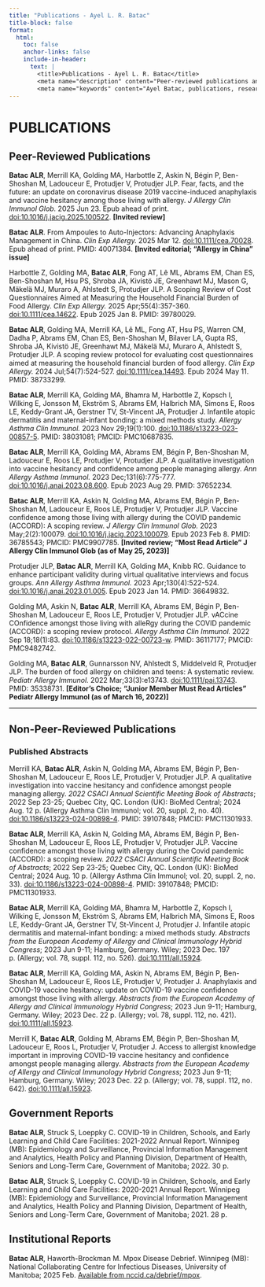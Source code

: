 ```yaml
---
title: "Publications - Ayel L. R. Batac"
title-block: false
format:
  html:
    toc: false
    anchor-links: false
    include-in-header:
      text: |
        <title>Publications - Ayel L. R. Batac</title>
        <meta name="description" content="Peer-reviewed publications and scholarly work by Ayel L. R. Batac in allergy and infectious diseases." />
        <meta name="keywords" content="Ayel Batac, publications, research papers, peer-reviewed, global health, public health, allergy, food allergy, COVID-19, vaccine hesitancy, pediatrics, HIV, STBBIs, tuberculosis, mpox, anaphylaxis, knowledge translation, epidemiologist, data science" />
---
```


# PUBLICATIONS

## Peer-Reviewed Publications

**Batac ALR**, Merrill KA, Golding MA, Harbottle Z, Askin N, Bégin P, Ben-Shoshan M, Ladouceur E, Protudjer V, Protudjer JLP. Fear, facts, and the future: an update on coronavirus disease 2019 vaccine-induced anaphylaxis and vaccine hesitancy among those living with allergy. *J Allergy Clin Immunol Glob.* 2025 Jun 23. Epub ahead of print. [doi:10.1016/j.jacig.2025.100522](https://www.jaci-global.org/article/S2772-8293(25)00123-7/fulltext). **[Invited review]**

**Batac ALR**. From Ampoules to Auto-Injectors: Advancing Anaphylaxis Management in China. *Clin Exp Allergy.* 2025 Mar 12. [doi:10.1111/cea.70028](https://doi.org/10.1111/cea.70028). Epub ahead of print. PMID: 40071384. **[Invited editorial; “Allergy in China” issue]**

Harbottle Z, Golding MA, **Batac ALR**, Fong AT, Lê ML, Abrams EM, Chan ES, Ben-Shoshan M, Hsu PS, Shroba JA, Kivistö JE, Greenhawt MJ, Mason G, Mäkelä MJ, Muraro A, Ahlstedt S, Protudjer JLP. A Scoping Review of Cost Questionnaires Aimed at Measuring the Household Financial Burden of Food Allergy. *Clin Exp Allergy.* 2025 Apr;55(4):357-360. [doi:10.1111/cea.14622](https://doi.org/10.1111/cea.14622). Epub 2025 Jan 8. PMID: 39780029.

**Batac ALR**, Golding MA, Merrill KA, Lê ML, Fong AT, Hsu PS, Warren CM, Dadha P, Abrams EM, Chan ES, Ben-Shoshan M, Bilaver LA, Gupta RS, Shroba JA, Kivistö JE, Greenhawt MJ, Mäkelä MJ, Muraro A, Ahlstedt S, Protudjer JLP. A scoping review protocol for evaluating cost questionnaires aimed at measuring the household financial burden of food allergy. *Clin Exp Allergy.* 2024 Jul;54(7):524-527. [doi:10.1111/cea.14493](https://doi.org/10.1111/cea.14493). Epub 2024 May 11. PMID: 38733299.

**Batac ALR**, Merrill KA, Golding MA, Bhamra M, Harbottle Z, Kopsch I, Wilking E, Jonsson M, Ekström S, Abrams EM, Halbrich MA, Simons E, Roos LE, Keddy-Grant JA, Gerstner TV, St-Vincent JA, Protudjer J. Infantile atopic dermatitis and maternal-infant bonding: a mixed methods study. *Allergy Asthma Clin Immunol.* 2023 Nov 29;19(1):100. [doi:10.1186/s13223-023-00857-5](https://doi.org/10.1186/s13223-023-00857-5). PMID: 38031081; PMCID: PMC10687835.

**Batac ALR**, Merrill KA, Golding MA, Abrams EM, Bégin P, Ben-Shoshan M, Ladouceur E, Roos LE, Protudjer V, Protudjer JLP. A qualitative investigation into vaccine hesitancy and confidence among people managing allergy. *Ann Allergy Asthma Immunol.* 2023 Dec;131(6):775-777. [doi:10.1016/j.anai.2023.08.600](https://doi.org/10.1016/j.anai.2023.08.600). Epub 2023 Aug 29. PMID: 37652234.

**Batac ALR**, Merrill KA, Askin N, Golding MA, Abrams EM, Bégin P, Ben-Shoshan M, Ladouceur E, Roos LE, Protudjer V, Protudjer JLP. Vaccine confidence among those living with allergy during the COVID pandemic (ACCORD): A scoping review. *J Allergy Clin Immunol Glob.* 2023 May;2(2):100079. [doi:10.1016/j.jacig.2023.100079](https://doi.org/10.1016/j.jacig.2023.100079). Epub 2023 Feb 8. PMID: 36785543; PMCID: PMC9907785. **[Invited review; “Most Read Article” J Allergy Clin Immunol Glob (as of May 25, 2023)]**

Protudjer JLP, **Batac ALR**, Merrill KA, Golding MA, Knibb RC. Guidance to enhance participant validity during virtual qualitative interviews and focus groups. *Ann Allergy Asthma Immunol.* 2023 Apr;130(4):522-524. [doi:10.1016/j.anai.2023.01.005](https://doi.org/10.1016/j.anai.2023.01.005). Epub 2023 Jan 14. PMID: 36649832.

Golding MA, Askin N, **Batac ALR**, Merrill KA, Abrams EM, Bégin P, Ben-Shoshan M, Ladouceur E, Roos LE, Protudjer V, Protudjer JLP. vACcine COnfidence amongst those living with alleRgy during the COVID pandemic (ACCORD): a scoping review protocol. *Allergy Asthma Clin Immunol.* 2022 Sep 18;18(1):83. [doi:10.1186/s13223-022-00723-w](https://doi.org/10.1186/s13223-022-00723-w). PMID: 36117177; PMCID: PMC9482742.

Golding MA, **Batac ALR**, Gunnarsson NV, Ahlstedt S, Middelveld R, Protudjer JLP. The burden of food allergy on children and teens: A systematic review. *Pediatr Allergy Immunol.* 2022 Mar;33(3):e13743. [doi:10.1111/pai.13743](https://doi.org/10.1111/pai.13743). PMID: 35338731. **[Editor’s Choice; “Junior Member Must Read Articles” Pediatr Allergy Immunol (as of March 16, 2022)]**

---

## Non-Peer-Reviewed Publications

### Published Abstracts

Merrill KA, **Batac ALR**, Askin N, Golding MA, Abrams EM, Bégin P, Ben-Shoshan M, Ladouceur E, Roos LE, Protudjer V, Protudjer JLP. A qualitative investigation into vaccine hesitancy and confidence amongst people managing allergy. *2022 CSACI Annual Scientific Meeting Book of Abstracts*; 2022 Sep 23-25; Quebec City, QC. London (UK): BioMed Central; 2024 Aug. 12 p. (Allergy Asthma Clin Immunol; vol. 20, suppl. 2, no. 40). [doi:10.1186/s13223-024-00898-4](https://doi.org/10.1186/s13223-024-00898-4). PMID: 39107848; PMCID: PMC11301933.

**Batac ALR**, Merrill KA, Askin N, Golding MA, Abrams EM, Bégin P, Ben-Shoshan M, Ladouceur E, Roos LE, Protudjer V, Protudjer JLP. Vaccine confidence amongst those living with allergy during the Covid pandemic (ACCORD): a scoping review. *2022 CSACI Annual Scientific Meeting Book of Abstracts*; 2022 Sep 23-25; Quebec City, QC. London (UK): BioMed Central; 2024 Aug. 10 p. (Allergy Asthma Clin Immunol; vol. 20, suppl. 2, no. 33). [doi:10.1186/s13223-024-00898-4](https://doi.org/10.1186/s13223-024-00898-4). PMID: 39107848; PMCID: PMC11301933.

**Batac ALR**, Merrill KA, Golding MA, Bhamra M, Harbottle Z, Kopsch I, Wilking E, Jonsson M, Ekström S, Abrams EM, Halbrich MA, Simons E, Roos LE, Keddy-Grant JA, Gerstner TV, St-Vincent J, Protudjer J. Infantile atopic dermatitis and maternal-infant bonding: a mixed methods study. *Abstracts from the European Academy of Allergy and Clinical Immunology Hybrid Congress*; 2023 Jun 9-11; Hamburg, Germany. Wiley; 2023 Dec. 197 p. (Allergy; vol. 78, suppl. 112, no. 526). [doi:10.1111/all.15924](https://doi.org/10.1111/all.15924).

**Batac ALR**, Merrill KA, Golding MA, Askin N, Abrams EM, Bégin P, Ben-Shoshan M, Ladouceur E, Roos LE, Protudjer V, Protudjer J. Anaphylaxis and COVID-19 vaccine hesitancy: update on COVID-19 vaccine confidence amongst those living with allergy. *Abstracts from the European Academy of Allergy and Clinical Immunology Hybrid Congress*; 2023 Jun 9-11; Hamburg, Germany. Wiley; 2023 Dec. 22 p. (Allergy; vol. 78, suppl. 112, no. 421). [doi:10.1111/all.15923](https://doi.org/10.1111/all.15923).

Merrill K, **Batac ALR**, Golding M, Abrams EM, Bégin P, Ben-Shoshan M, Ladouceur E, Roos L, Protudjer V, Protudjer J. Access to allergist knowledge important in improving COVID-19 vaccine hesitancy and confidence amongst people managing allergy. *Abstracts from the European Academy of Allergy and Clinical Immunology Hybrid Congress*; 2023 Jun 9-11; Hamburg, Germany. Wiley; 2023 Dec. 22 p. (Allergy; vol. 78, suppl. 112, no. 642). [doi:10.1111/all.15923](https://doi.org/10.1111/all.15923).

## Government Reports

**Batac ALR**, Struck S, Loeppky C. COVID-19 in Children, Schools, and Early Learning and Child Care Facilities: 2021-2022 Annual Report. Winnipeg (MB): Epidemiology and Surveillance, Provincial Information Management and Analytics, Health Policy and Planning Division, Department of Health, Seniors and Long-Term Care, Government of Manitoba; 2022. 30 p.

**Batac ALR**, Struck S, Loeppky C. COVID-19 in Children, Schools, and Early Learning and Child Care Facilities: 2020-2021 Annual Report. Winnipeg (MB): Epidemiology and Surveillance, Provincial Information Management and Analytics, Health Policy and Planning Division, Department of Health, Seniors and Long-Term Care, Government of Manitoba; 2021. 28 p.

## Institutional Reports

**Batac ALR**, Haworth-Brockman M. Mpox Disease Debrief. Winnipeg (MB): National Collaborating Centre for Infectious Diseases, University of Manitoba; 2025 Feb. [Available from nccid.ca/debrief/mpox](https://nccid.ca/debrief/mpox/).

$~$
